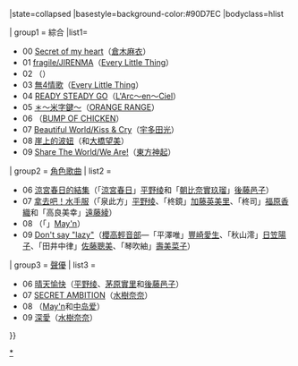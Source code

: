 {{Navbox
|name=Oricon動畫單曲年榜冠軍 (2000年代)
|title=2000年代[[Oricon]][[動畫歌曲|動畫單曲]]年榜冠軍歌曲及獲得者{{#if:{{{1|}}}|（{{{1}}}部門）}}
|state=<includeonly>collapsed</includeonly>
|basestyle=background-color:#90D7EC
|bodyclass=hlist

| group1 = 綜合
|list1=
* 00 [[Secret of my heart (單曲)|Secret of my heart]]（[[倉木麻衣]]）
* 01 [[fragile/JIRENMA]]（[[小事樂團|Every Little Thing]]）
* 02 {{Link-ja|Minihams的愛之歌|ミニハムずの愛の唄}}（{{Link-ja|Minihams|ミニハムず}}）
* 03 [[無4情歌]]（[[小事樂團|Every Little Thing]]）
* 04 [[READY STEADY GO (彩虹樂團單曲)|READY STEADY GO]]（[[彩虹乐团|L'Arc〜en〜Ciel]]）
* 05 [[＊～米字鍵～]]（[[橘子新乐园|ORANGE RANGE]]）
* 06 {{Link-ja|supernova/Karuma|supernova/カルマ}}（[[BUMP OF CHICKEN]]）
* 07 [[Beautiful World/Kiss & Cry]]（[[宇多田光]]）
* 08 [[崖上的波妞 (單曲)|崖上的波妞]]（{{Link-ja|藤岡藤卷|藤岡藤巻}}和[[大橋望美]]）
* 09 [[Share The World/We Are!]]（[[東方神起]]）
| group2 = [[角色歌曲]]
| list2  = 
* 06 [[涼宮春日的結集 ～動畫「涼宮春日的憂鬱」劇中歌集～|涼宮春日的結集]]（「[[涼宮春日 (角色)|涼宮春日]]」[[平野绫]]和「[[朝比奈實玖瑠]]」[[後藤邑子]]）
* 07 [[拿去吧！水手服]]（「泉此方」[[平野绫]]、「柊鏡」[[加藤英美里]]、「柊司」[[福原香織]]和「高良美幸」[[遠藤綾]]）
* 08 {{Link-ja|Diamond Crevasse/射手座☆午後九時 Don't be late|ダイアモンド クレバス/射手座☆午後九時 Don't be late}}（「{{Link-ja|雪露|シェリル・ノーム}}」[[May'n]]）
* 09 [[Don't say "lazy"]]（[[K-ON!|櫻高輕音部]]—「平澤唯」[[豐崎愛生]]、「秋山澪」[[日笠陽子]]、「田井中律」[[佐藤聰美]]、「琴吹紬」[[壽美菜子]]）
| group3 = [[聲優]]
| list3  = 
* 06 [[晴天愉快]]（[[平野绫]]、[[茅原實里]]和[[後藤邑子]]）
* 07 [[SECRET AMBITION]]（[[水樹奈奈]]）
* 08 {{Link-ja|獅子 (May'n和中島愛單曲)|ライオン (May'n/中島愛の曲)|獅子}}（[[May'n]]和[[中岛爱]]）
* 09 [[深愛]]（[[水樹奈奈]]）
}}<noinclude>
{{Documentation}}
[[Category:Oricon動畫單曲年榜冠軍歌曲|*]]
</noinclude>